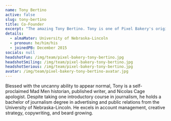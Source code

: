 ```yaml
---
name: Tony Bertino
active: false
slug: tony-bertino
title: Co-Founder
excerpt: "The amazing Tony Bertino. Tony is one of Pixel Bakery's original Co-Founders. He has since hung up his hat, but does a wellness check every once and awhile."
details:
  - almaMater: University of Nebraska-Lincoln
  - pronoun: he/him/his
  - joinedPB: December 2015
socials: null
headshotFun: /img/team/pixel-bakery-tony-bertino.jpg
headshotSmiling: /img/team/pixel-bakery-tony-bertino.jpg
headshotSerious: /img/team/pixel-bakery-tony-bertino.jpg
avatar: /img/team/pixel-bakery-tony-bertino-avatar.jpg
---
```


Blessed with the uncanny ability to appear normal, Tony is a self-proclaimed Mad Men historian, published writer, and Nicolas Cage apologist. Despite taking one introductory course in journalism, he holds a bachelor of journalism degree in advertising and public relations from the University of Nebraska-Lincoln. He excels in account management, creative strategy, copywriting, and beard growing.
